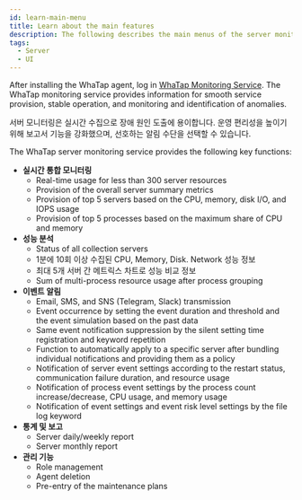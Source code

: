 ```yaml
---
id: learn-main-menu
title: Learn about the main features
description: The following describes the main menus of the server monitoring service.
tags:
  - Server
  - UI
---
```


After installing the WhaTap agent, log in [WhaTap Monitoring Service](https://service.whatap.io). The WhaTap monitoring service provides information for smooth service provision, stable operation, and monitoring and identification of anomalies.

<!-- 주요 메뉴 안내 개요 위치 -->

서버 모니터링은 실시간 수집으로 장애 원인 도출에 용이합니다. 운영 편리성을 높이기 위해 보고서 기능을 강화했으며, 선호하는 알림 수단을 선택할 수 있습니다.

The WhaTap server monitoring service provides the following key functions:

-   **실시간 통합 모니터링**
    -   Real-time usage for less than 300 server resources
    -   Provision of the overall server summary metrics
    -   Provision of top 5 servers based on the CPU, memory, disk I/O, and IOPS usage
    -   Provision of top 5 processes based on the maximum share of CPU and memory
-   **성능 분석**
    -   Status of all collection servers
    -   1분에 10회 이상 수집된 CPU, Memory, Disk. Network 성능 정보
    -   최대 5개 서버 간 메트릭스 차트로 성능 비교 정보
    -   Sum of multi-process resource usage after process grouping
-   **이벤트 알림**
    -   Email, SMS, and SNS (Telegram, Slack) transmission
    -   Event occurrence by setting the event duration and threshold and the event simulation based on the past data
    -   Same event notification suppression by the silent setting time registration and keyword repetition
    -   Function to automatically apply to a specific server after bundling individual notifications and providing them as a policy
    -   Notification of server event settings according to the restart status, communication failure duration, and resource usage
    -   Notification of process event settings by the process count increase/decrease, CPU usage, and memory usage
    -   Notification of event settings and event risk level settings by the file log keyword
-   **통계 및 보고**
    -   Server daily/weekly report
    -   Server monthly report
-   **관리 기능**
    -   Role management
    -   Agent deletion
    -   Pre-entry of the maintenance plans  

<!--
와탭 서버 모니터링 서비스의 주요 메뉴 안내를 다음과 같이 제공합니다.


<DocCardList/>
-->
